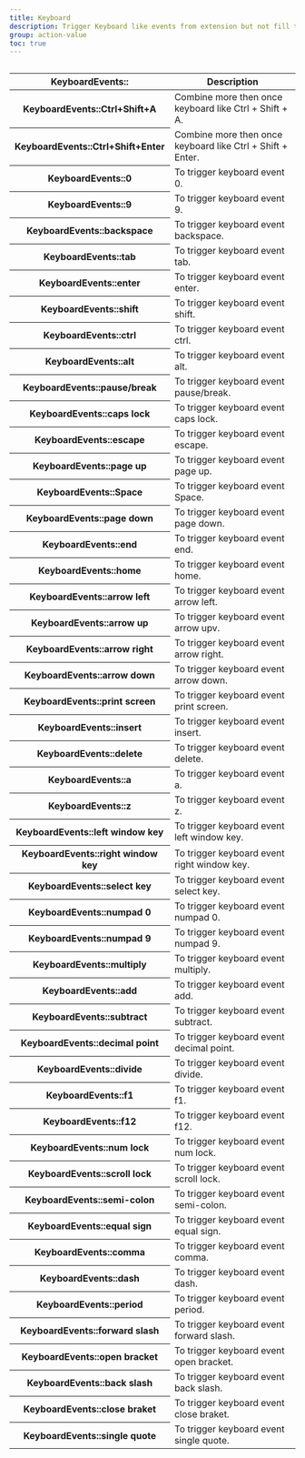 ```yaml
---
title: Keyboard
description: Trigger Keyboard like events from extension but not fill the input field. some input field watch for event for those you can use this syntax
group: action-value
toc: true
---
```


<img
  class="d-block mb-4 img-fluid rounded-3"
  src="/docs/[[config:docs_version]]/assets/img/action-keyboard-events.png"
  alt=""
/>

<table class="table">
  <thead>
    <tr>
      <th scope="col">KeyboardEvents::</th>
      <th scope="col">Description</th>
    </tr>
  </thead>
  <tbody>
    <tr>
      <th scope="row">KeyboardEvents::Ctrl+Shift+A</th>
      <td>Combine more then once keyboard like Ctrl + Shift + A.</td>
    </tr>
    <tr>
      <th scope="row">KeyboardEvents::Ctrl+Shift+Enter</th>
      <td>Combine more then once keyboard like Ctrl + Shift + Enter.</td>
    </tr>
    <tr>
      <th scope="row">KeyboardEvents::0</th>
      <td>To trigger keyboard event 0.</td>
    </tr>
    <tr>
      <th scope="row">KeyboardEvents::9</th>
      <td>To trigger keyboard event 9.</td>
    </tr>
    <tr>
      <th scope="row">KeyboardEvents::backspace</th>
      <td>To trigger keyboard event backspace.</td>
    </tr>
    <tr>
      <th scope="row">KeyboardEvents::tab</th>
      <td>To trigger keyboard event tab.</td>
    </tr>
    <tr>
      <th scope="row">KeyboardEvents::enter</th>
      <td>To trigger keyboard event enter.</td>
    </tr>
    <tr>
      <th scope="row">KeyboardEvents::shift</th>
      <td>To trigger keyboard event shift.</td>
    </tr>
    <tr>
      <th scope="row">KeyboardEvents::ctrl</th>
      <td>To trigger keyboard event ctrl.</td>
    </tr>
    <tr>
      <th scope="row">KeyboardEvents::alt</th>
      <td>To trigger keyboard event alt.</td>
    </tr>
    <tr>
      <th scope="row">KeyboardEvents::pause/break</th>
      <td>To trigger keyboard event pause/break.</td>
    </tr>
    <tr>
      <th scope="row">KeyboardEvents::caps lock</th>
      <td>To trigger keyboard event caps lock.</td>
    </tr>
    <tr>
      <th scope="row">KeyboardEvents::escape</th>
      <td>To trigger keyboard event escape.</td>
    </tr>
    <tr>
      <th scope="row">KeyboardEvents::page up</th>
      <td>To trigger keyboard event page up.</td>
    </tr>
    <tr>
      <th scope="row">KeyboardEvents::Space</th>
      <td>To trigger keyboard event Space.</td>
    </tr>
    <tr>
      <th scope="row">KeyboardEvents::page down</th>
      <td>To trigger keyboard event page down.</td>
    </tr>
    <tr>
      <th scope="row">KeyboardEvents::end</th>
      <td>To trigger keyboard event end.</td>
    </tr>
    <tr>
      <th scope="row">KeyboardEvents::home</th>
      <td>To trigger keyboard event home.</td>
    </tr>
    <tr>
      <th scope="row">KeyboardEvents::arrow left</th>
      <td>To trigger keyboard event arrow left.</td>
    </tr>
    <tr>
      <th scope="row">KeyboardEvents::arrow up</th>
      <td>To trigger keyboard event arrow upv.</td>
    </tr>
    <tr>
      <th scope="row">KeyboardEvents::arrow right</th>
      <td>To trigger keyboard event arrow right.</td>
    </tr>
    <tr>
      <th scope="row">KeyboardEvents::arrow down</th>
      <td>To trigger keyboard event arrow down.</td>
    </tr>
    <tr>
      <th scope="row">KeyboardEvents::print screen</th>
      <td>To trigger keyboard event print screen.</td>
    </tr>
    <tr>
      <th scope="row">KeyboardEvents::insert</th>
      <td>To trigger keyboard event insert.</td>
    </tr>
    <tr>
      <th scope="row">KeyboardEvents::delete</th>
      <td>To trigger keyboard event delete.</td>
    </tr>
    <tr>
      <th scope="row">KeyboardEvents::a</th>
      <td>To trigger keyboard event a.</td>
    </tr>
    <tr>
      <th scope="row">KeyboardEvents::z</th>
      <td>To trigger keyboard event z.</td>
    </tr>
    <tr>
      <th scope="row">KeyboardEvents::left window key</th>
      <td>To trigger keyboard event left window key.</td>
    </tr>
    <tr>
      <th scope="row">KeyboardEvents::right window key</th>
      <td>To trigger keyboard event right window key.</td>
    </tr>
    <tr>
      <th scope="row">KeyboardEvents::select key</th>
      <td>To trigger keyboard event select key.</td>
    </tr>
    <tr>
      <th scope="row">KeyboardEvents::numpad 0</th>
      <td>To trigger keyboard event numpad 0.</td>
    </tr>
    <tr>
      <th scope="row">KeyboardEvents::numpad 9</th>
      <td>To trigger keyboard event numpad 9.</td>
    </tr>
    <tr>
      <th scope="row">KeyboardEvents::multiply</th>
      <td>To trigger keyboard event multiply.</td>
    </tr>
    <tr>
      <th scope="row">KeyboardEvents::add</th>
      <td>To trigger keyboard event add.</td>
    </tr>
    <tr>
      <th scope="row">KeyboardEvents::subtract</th>
      <td>To trigger keyboard event subtract.</td>
    </tr>
    <tr>
      <th scope="row">KeyboardEvents::decimal point</th>
      <td>To trigger keyboard event decimal point.</td>
    </tr>
    <tr>
      <th scope="row">KeyboardEvents::divide</th>
      <td>To trigger keyboard event divide.</td>
    </tr>
    <tr>
      <th scope="row">KeyboardEvents::f1</th>
      <td>To trigger keyboard event f1.</td>
    </tr>
    <tr>
      <th scope="row">KeyboardEvents::f12</th>
      <td>To trigger keyboard event f12.</td>
    </tr>
    <tr>
      <th scope="row">KeyboardEvents::num lock</th>
      <td>To trigger keyboard event num lock.</td>
    </tr>
    <tr>
      <th scope="row">KeyboardEvents::scroll lock</th>
      <td>To trigger keyboard event scroll lock.</td>
    </tr>
    <tr>
      <th scope="row">KeyboardEvents::semi-colon</th>
      <td>To trigger keyboard event semi-colon.</td>
    </tr>
    <tr>
      <th scope="row">KeyboardEvents::equal sign</th>
      <td>To trigger keyboard event equal sign.</td>
    </tr>
    <tr>
      <th scope="row">KeyboardEvents::comma</th>
      <td>To trigger keyboard event comma.</td>
    </tr>
    <tr>
      <th scope="row">KeyboardEvents::dash</th>
      <td>To trigger keyboard event dash.</td>
    </tr>
    <tr>
      <th scope="row">KeyboardEvents::period</th>
      <td>To trigger keyboard event period.</td>
    </tr>
    <tr>
      <th scope="row">KeyboardEvents::forward slash</th>
      <td>To trigger keyboard event forward slash.</td>
    </tr>
    <tr>
      <th scope="row">KeyboardEvents::open bracket</th>
      <td>To trigger keyboard event open bracket.</td>
    </tr>
    <tr>
      <th scope="row">KeyboardEvents::back slash</th>
      <td>To trigger keyboard event back slash.</td>
    </tr>
    <tr>
      <th scope="row">KeyboardEvents::close braket</th>
      <td>To trigger keyboard event close braket.</td>
    </tr>
    <tr>
      <th scope="row">KeyboardEvents::single quote</th>
      <td>To trigger keyboard event single quote.</td>
    </tr>
  </tbody>
</table>
